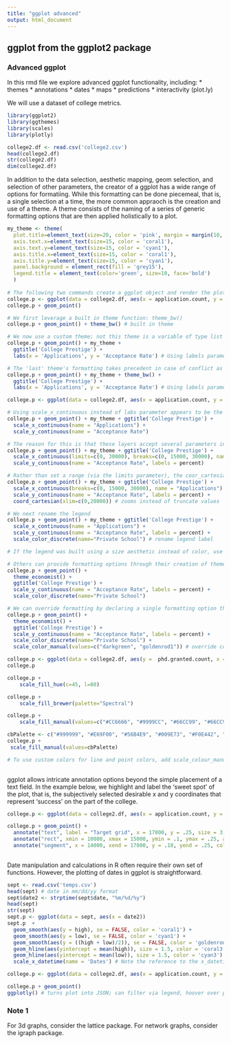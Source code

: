 ---
title: "ggplot advanced"
output: html_document
---
## ggplot from the ggplot2 package
### Advanced ggplot
In this rmd file we explore advanced ggplot functionality, including:
* themes
* annotations
* dates
* maps
* predictions
* interactivity (plot.ly)

We will use a dataset of college metrics.
```{r load packages and data}
library(ggplot2)
library(ggthemes)
library(scales)
library(plotly)

college2.df <- read.csv('college2.csv')
head(college2.df) 
str(college2.df) 
dim(college2.df) 
```

In addition to the data selection, aesthetic mapping, geom selection, and selection of other parameters, the creator of a ggplot has a wide range of options for formatiing. While this formatting can be done piecemeal, that is, a single selection at a time, the more common appraoch is the creation and use of a theme. A theme consists of the naming of a series of generic formatting options that are then applied holistically to a plot.
```{r themes}
my_theme <- theme(
  plot.title=element_text(size=20, color = 'pink', margin = margin(10, 10, 10, 10), face="bold"),
  axis.text.x=element_text(size=15, color = 'coral1'),
  axis.text.y=element_text(size=15, color = 'cyan1'),
  axis.title.x=element_text(size=15, color = 'coral1'),
  axis.title.y=element_text(size=15, color = 'cyan1'),
  panel.background = element_rect(fill = 'grey15'),
  legend.title = element_text(color='green', size=10, face='bold')
  ) 
  
# The following two commands create a ggplot object and render the plot
college.p <- ggplot(data = college2.df, aes(x = application.count, y = acceptance.count/application.count, color = private))
college.p + geom_point()

# We first leverage a built in theme function: theme_bw() 
college.p + geom_point() + theme_bw() # built in theme

# We now use a custom theme; not this theme is a variable of type list rather than a theme function. The two additions, ggtitle and the labs values, use the theme formatting settings
college.p + geom_point() + my_theme + 
  ggtitle('College Prestige') + 
  labs(x = 'Applications', y = 'Acceptance Rate') # Using labels parameter

# The 'last' theme's formatting takes precedent in case of conflict as shown below. Alternatively, narrowly defined themes (e.g., one for axis, one for legends, etc.) can be used in combination.
college.p + geom_point() + my_theme + theme_bw() + 
  ggtitle('College Prestige') + 
  labs(x = 'Applications', y = 'Acceptance Rate') # Using labels parameter
```

```{r other}
college.p <- ggplot(data = college2.df, aes(x = application.count, y = acceptance.count/application.count, color = private))

# Using scale_x_continuous instead of labs parameter appears to be the more commonly used approach for creating axis names 
college.p + geom_point() + my_theme + ggtitle('College Prestige') +
  scale_x_continuous(name = "Applications") +
  scale_y_continuous(name = "Acceptance Rate")

# The reason for this is that these layers accept several parameters in addition the the axis name such as axis ranges, tick ranges, and formatting
college.p + geom_point() + my_theme + ggtitle('College Prestige') +
  scale_x_continuous(limits=c(0, 30000), breaks=c(0, 15000, 30000), name = "Applications") +
  scale_y_continuous(name = "Acceptance Rate", labels = percent)

# Rather than set a range (via the limits parameter), the coor_cartesian 'zooms' into the referenced part of the plot. This may be important as the former drops data points while the latter does not, potentially affecting some stat calculations 
college.p + geom_point() + my_theme + ggtitle('College Prestige') +
  scale_x_continuous(breaks=c(0, 15000, 30000), name = "Applications") +
  scale_y_continuous(name = "Acceptance Rate", labels = percent) +
  coord_cartesian(xlim=c(0,20000)) # zooms instead of truncate values

# We next rename the legend
college.p + geom_point() + my_theme + ggtitle('College Prestige') + 
  scale_x_continuous(name = "Applications") +
  scale_y_continuous(name = "Acceptance Rate", labels = percent) +
  scale_color_discrete(name="Private School") # rename legend label

# If the legend was built using a size aesthetic instead of color, use scale_size("Name") to rename legend or scale_size(range = c(10, 100)) to adjust glyph sizes

# Others can provide formatting options through their creation of themes, such as through the ggthemes package (in this case, using theme_economist)
college.p + geom_point() + 
  theme_economist() + 
  ggtitle('College Prestige') + 
  scale_y_continuous(name = "Acceptance Rate", labels = percent) +
  scale_color_discrete(name="Private School") 

# We can override formatting by declaring a single formatting option that overrides the theme as well (in this case, color)
college.p + geom_point() + 
  theme_economist() + 
  ggtitle('College Prestige') + 
  scale_y_continuous(name = "Acceptance Rate", labels = percent) +
  scale_color_discrete(name="Private School") +
  scale_color_manual(values=c("darkgreen", "goldenrod1")) # override color aesthetics
```

```{r custom color palettes}
college.p <- ggplot(data = college2.df, aes(y =  phd.granted.count, x = s.f.ratio.factor, fill = s.f.ratio.factor)) + geom_boxplot()
college.p

college.p + 
    scale_fill_hue(c=45, l=80)

college.p + 
    scale_fill_brewer(palette="Spectral")

college.p + 
    scale_fill_manual(values=c("#CC6666", "#9999CC", "#66CC99", "#66CC99", "#66CC99"))

cbPalette <- c("#999999", "#E69F00", "#56B4E9", "#009E73", "#F0E442", "#0072B2", "#D55E00", "#CC79A7")
college.p + 
 scale_fill_manual(values=cbPalette)

# To use custom colors for line and point colors, add scale_colour_manual(values=cbPalette)
  
```

ggplot allows intricate annotation options beyond the simple placement of a text field. In the example below, we highlight and label the 'sweet spot' of the plot, that is, the subjectively selected desirable x and y coordinates that represent 'success' on the part of the college.
```{r annotations}
college.p <- ggplot(data = college2.df, aes(x = application.count, y = acceptance.count/application.count, color = private))

college.p + geom_point() + 
  annotate("text", label = "Target grid", x = 17000, y = .25, size = 3, fontface = "italic") +
  annotate("rect", xmin = 10000, xmax = 15000, ymin = .1, ymax = .25, alpha = .2, color = 'red', fill = 'coral1') + 
  annotate("segment", x = 14000, xend = 17000, y = .18, yend = .25, color = "red")
  
```

Date manipulation and calculations in R often require their own set of functions. However, the plotting of dates in ggplot is straightforward. 
```{r dates}
sept <- read.csv('temps.csv')
head(sept) # date in mm/dd/yy format
sept$date2 <- strptime(sept$date, "%m/%d/%y")
head(sept) 
str(sept)
sept.p <- ggplot(data = sept, aes(x = date2))
sept.p  + 
  geom_smooth(aes(y = high), se = FALSE, color = 'coral1') + 
  geom_smooth(aes(y = low), se = FALSE, color = 'cyan1') +
  geom_smooth(aes(y = ((high + low)/2)), se = FALSE, color = 'goldenrod3', lwd = .5, linetype = 'dotdash') +
  geom_hline(aes(yintercept = mean(high)), size = 1.5, color = 'coral3') +
  geom_hline(aes(yintercept = mean(low)), size = 1.5, color = 'cyan3') +  scale_y_continuous(name = 'Temperatures') +
  scale_x_datetime(name = 'Dates') # Note the reference to the x_datetime axis instead of x_continuous

```


```{r plotly}
college.p <- ggplot(data = college2.df, aes(x = application.count, y = acceptance.count/application.count, color = private))

college.p + geom_point()
ggplotly() # turns plot into JSON; can filter via legend, hoover over point for pop-up, zoom in via click and drag on grid

```

### Note 1
For 3d graphs, consider the lattice package. For network graphs, consider the igraph package.
